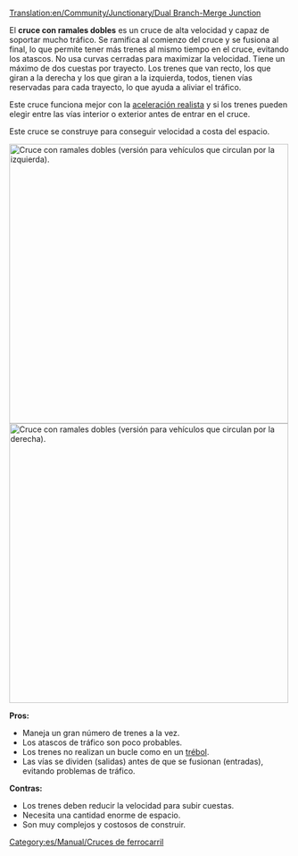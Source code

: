 [[Translation:en/Community/Junctionary/Dual Branch-Merge Junction]]

{{es/Community/Junctionary/Menú de Cruces}}
El '''cruce con ramales dobles''' es un cruce de alta velocidad y capaz de soportar mucho tráfico.
Se ramifica al comienzo del cruce y se fusiona al final, lo que permite tener más trenes al mismo tiempo en el cruce, evitando los atascos. 
No usa curvas cerradas para maximizar la velocidad.
Tiene un máximo de dos cuestas por trayecto. 
Los trenes que van recto, los que giran a la derecha y los que giran a la izquierda, todos, tienen vías reservadas para cada trayecto, lo que ayuda a aliviar el tráfico.

Este cruce funciona mejor con la [[es/Archive/Manual/Settings/Aceleración realista|aceleración realista]] y si los trenes pueden elegir entre las vías interior o exterior antes de entrar en el cruce.

Este cruce se construye para conseguir velocidad a costa del espacio.

[[File:en/Community/Junctionary/DuelBranchMerge.png|thumb|center|500px|Cruce con ramales dobles (versión para vehículos que circulan por la izquierda).]]
[[File:en/Community/Junctionary/DuelBranchMerge RightSide.png|thumb|center|500px|Cruce con ramales dobles (versión para vehículos que circulan por la derecha).]]

'''Pros:'''
*Maneja un gran número de trenes a la vez.
*Los atascos de tráfico son poco probables.
*Los trenes no realizan un bucle como en un [[es/Community/Junctionary/Cruce de trébol|trébol]].
*Las vías se dividen (salidas) antes de que se fusionan (entradas), evitando problemas de tráfico.

'''Contras:'''
*Los trenes deben reducir la velocidad para subir cuestas.
*Necesita una cantidad enorme de espacio.
*Son muy complejos y costosos de construir.

[[Category:es/Manual/Cruces de ferrocarril]]